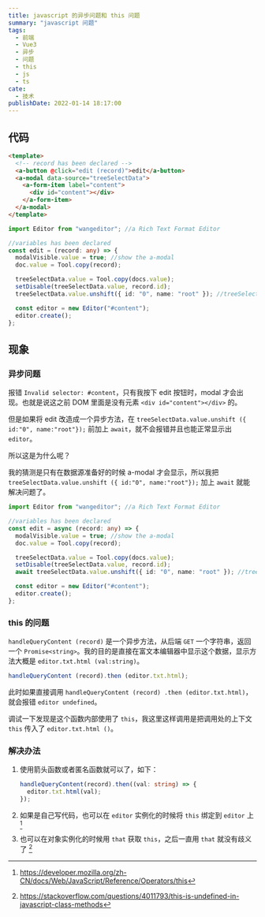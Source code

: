 ```yaml
---
title: javascript 的异步问题和 this 问题
summary: "javascript 问题"
tags:
  - 前端
  - Vue3
  - 异步
  - 问题
  - this
  - js
  - ts
cate:
  - 技术
publishDate: 2022-01-14 18:17:00
---
```


## 代码

```html
<template>
  <!-- record has been declared -->
  <a-button @click="edit (record)">edit</a-button>
  <a-modal data-source="treeSelectData">
    <a-form-item label="content">
      <div id="content"></div>
    </a-form-item>
  </a-modal>
</template>
```

```typescript
import Editor from "wangeditor"; //a Rich Text Format Editor

//variables has been declared
const edit = (record: any) => {
  modalVisible.value = true; //show the a-modal
  doc.value = Tool.copy(record);

  treeSelectData.value = Tool.copy(docs.value);
  setDisable(treeSelectData.value, record.id);
  treeSelectData.value.unshift({ id: "0", name: "root" }); //treeSelectData is the datasource of a-modal

  const editor = new Editor("#content");
  editor.create();
};
```

## 现象

### 异步问题

报错 `Invalid selector: #content`，只有我按下 edit 按钮时，modal 才会出现。也就是说这之前 DOM 里面是没有元素 `<div id="content"></div>` 的。

但是如果将 edit 改造成一个异步方法，在 `treeSelectData.value.unshift ({ id:"0", name:"root"});` 前加上 `await`，就不会报错并且也能正常显示出 `editor`。

所以这是为什么呢？

我的猜测是只有在数据源准备好的时候 a-modal 才会显示，所以我把 `treeSelectData.value.unshift ({ id:"0", name:"root"});` 加上 `await` 就能解决问题了。

```typescript
import Editor from "wangeditor"; //a Rich Text Format Editor

//variables has been declared
const edit = async (record: any) => {
  modalVisible.value = true; //show the a-modal
  doc.value = Tool.copy(record);

  treeSelectData.value = Tool.copy(docs.value);
  setDisable(treeSelectData.value, record.id);
  await treeSelectData.value.unshift({ id: "0", name: "root" }); //treeSelectData is the datasource of a-modal

  const editor = new Editor("#content");
  editor.create();
};
```

### this 的问题

`handleQueryContent (record)` 是一个异步方法，从后端 `GET` 一个字符串，返回一个 `Promise<string>`。我的目的是直接在富文本编辑器中显示这个数据，显示方法大概是 `editor.txt.html (val:string)`。

```typeScript
handleQueryContent (record).then (editor.txt.html);
```

此时如果直接调用 `handleQueryContent (record) .then (editor.txt.html)`，就会报错 `editor undefined`。

调试一下发现是这个函数内部使用了 `this`，我这里这样调用是把调用处的上下文 `this` 传入了 `editor.txt.html ()`。

### 解决办法

1. 使用箭头函数或者匿名函数就可以了，如下：

   ```typescript
   handleQueryContent(record).then((val: string) => {
     editor.txt.html(val);
   });
   ```

2. 如果是自己写代码，也可以在 `editor` 实例化的时候将 `this` 绑定到 `editor` 上 [^1]
3. 也可以在对象实例化的时候用 `that` 获取 `this`，之后一直用 `that` 就没有歧义了 [^2]

[^1]: https://developer.mozilla.org/zh-CN/docs/Web/JavaScript/Reference/Operators/this
[^2]: https://stackoverflow.com/questions/4011793/this-is-undefined-in-javascript-class-methods
